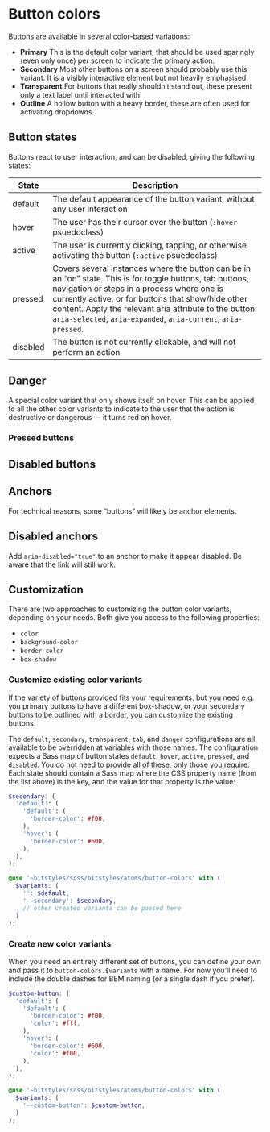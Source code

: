 
<Meta title="Atoms/Button/Overview" />

# Button colors

Buttons are available in several color-based variations:

- **Primary** This is the default color variant, that should be used sparingly (even only once) per screen to indicate the primary action.
- **Secondary** Most other buttons on a screen should probably use this variant. It is a visibly interactive element but not heavily emphasised.
- **Transparent** For buttons that really shouldn’t stand out, these present only a text label until interacted with.
- **Outline** A hollow button with a heavy border, these are often used for activating dropdowns.

## Button states

Buttons react to user interaction, and can be disabled, giving the following states:

| State    | Description                                                                                                                                                                                                                                                                                                                                 |
| -------- | ------------------------------------------------------------------------------------------------------------------------------------------------------------------------------------------------------------------------------------------------------------------------------------------------------------------------------------------- |
| default  | The default appearance of the button variant, without any user interaction                                                                                                                                                                                                                                                                  |
| hover    | The user has their cursor over the button (`:hover` psuedoclass)                                                                                                                                                                                                                                                                            |
| active   | The user is currently clicking, tapping, or otherwise activating the button (`:active` psuedoclass)                                                                                                                                                                                                                                         |
| pressed  | Covers several instances where the button can be in an “on” state. This is for toggle buttons, tab buttons, navigation or steps in a process where one is currently active, or for buttons that show/hide other content. Apply the relevant aria attribute to the button: `aria-selected`, `aria-expanded`, `aria-current`, `aria-pressed`. |
| disabled | The button is not currently clickable, and will not perform an action                                                                                                                                                                                                                                                                       |

<Canvas>
  <Story id="atoms-button--primary"/>
  <Story id="atoms-button--secondary" />
  <Story id="atoms-button--transparent" />
  <Story id="atoms-button--outline" />
  <Story id="atoms-button--tab" />
</Canvas>

## Danger

A special color variant that only shows itself on hover. This can be applied to all the other color variants to indicate to the user that the action is destructive or dangerous — it turns red on hover.

<Canvas>
  <Story id="atoms-button--danger-primary"/>
  <Story id="atoms-button--danger-secondary"/>
  <Story id="atoms-button--danger-transparent"/>
  <Story id="atoms-button--danger-outline"/>
</Canvas>

### Pressed buttons

<Canvas>
  <Story id="atoms-button--primary-pressed"/>
  <Story id="atoms-button--secondary-pressed"/>
  <Story id="atoms-button--transparent-pressed"/>
  <Story id="atoms-button--outline-pressed"/>
  <Story id="atoms-button--tab-pressed"/>
  <Story id="atoms-button--danger-pressed"/>
</Canvas>

## Disabled buttons

<Canvas>
  <Story id="atoms-button--primary-disabled"/>
  <Story id="atoms-button--secondary-disabled"/>
  <Story id="atoms-button--transparent-disabled"/>
  <Story id="atoms-button--outline-disabled"/>
  <Story id="atoms-button--tab-disabled"/>
  <Story id="atoms-button--danger-primary-disabled"/>
  <Story id="atoms-button--danger-secondary-disabled"/>
  <Story id="atoms-button--danger-transparent-disabled"/>
</Canvas>

## Anchors

For technical reasons, some “buttons” will likely be anchor elements.

<Canvas>
  <Story id="atoms-button--primary-anchor"/>
  <Story id="atoms-button--secondary-anchor"/>
  <Story id="atoms-button--transparent-anchor"/>
  <Story id="atoms-button--outline-anchor"/>
  <Story id="atoms-button--tab-anchor"/>
  <Story id="atoms-button--danger-primary-anchor"/>
  <Story id="atoms-button--danger-secondary-anchor"/>
  <Story id="atoms-button--danger-transparent-anchor"/>
  <Story id="atoms-button--danger-outline-anchor"/>
</Canvas>

## Disabled anchors

Add `aria-disabled="true"` to an anchor to make it appear disabled. Be aware that the link will still work.

<Canvas>
  <Story id="atoms-button--primary-anchor-disabled"/>
  <Story id="atoms-button--secondary-anchor-disabled"/>
  <Story id="atoms-button--transparent-anchor-disabled"/>
  <Story id="atoms-button--outline-anchor-disabled"/>
  <Story id="atoms-button--tab-anchor-disabled"/>
  <Story id="atoms-button--danger-primary-anchor-disabled"/>
  <Story id="atoms-button--danger-secondary-anchor-disabled"/>
  <Story id="atoms-button--danger-transparent-anchor-disabled"/>
  <Story id="atoms-button--danger-outline-anchor-disabled"/>
</Canvas>

## Customization

There are two approaches to customizing the button color variants, depending on your needs. Both give you access to the following properties:

- `color`
- `background-color`
- `border-color`
- `box-shadow`

### Customize existing color variants

If the variety of buttons provided fits your requirements, but you need e.g. you primary buttons to have a different box-shadow, or your secondary buttons to be outlined with a border, you can customize the existing buttons.

The `default`, `secondary`, `transparent`, `tab`, and `danger` configurations are all available to be overridden at variables with those names. The configuration expects a Sass map of button states `default`, `hover`, `active`, `pressed`, and `disabled`. You do not need to provide all of these, only those you require. Each state should contain a Sass map where the CSS property name (from the list above) is the key, and the value for that property is the value:

```scss
$secondary: (
  'default': (
    'default': (
      'border-color': #f00,
    ),
    'hover': (
      'border-color': #600,
    ),
  ),
);

@use '~bitstyles/scss/bitstyles/atoms/button-colors' with (
  $variants: (
    '': $default,
    '--secondary': $secondary,
    // other created variants can be passed here
  )
);
```

### Create new color variants

When you need an entirely different set of buttons, you can define your own and pass it to `button-colors.$variants` with a name. For now you’ll need to include the double dashes for BEM naming (or a single dash if you prefer).

```scss
$custom-button: (
  'default': (
    'default': (
      'border-color': #f00,
      'color': #fff,
    ),
    'hover': (
      'border-color': #600,
      'color': #f00,
    ),
  ),
);

@use '~bitstyles/scss/bitstyles/atoms/button-colors' with (
  $variants: (
    '--custom-button': $custom-button,
  )
);
```
